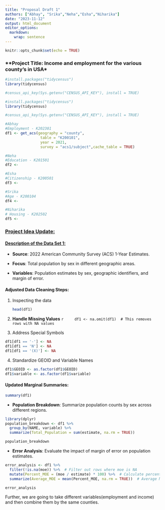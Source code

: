 ```yaml
---
title: "Proposal Draft 1"
authors: ["Abhay", "Srika","Neha","Esha","Niharika"]
date: "2023-11-12"
output: html_document
editor_options: 
  markdown: 
    wrap: sentence
---
```


```r
knitr::opts_chunk$set(echo = TRUE)
```

### \*\*Project Title: Income and employment for the various county's in USA\*

```r
#install.packages("tidycensus")
library(tidycensus)
```

```r
#census_api_key(Sys.getenv("CENSUS_API_KEY"), install = TRUE)
```

```r
#install.packages("tidycensus")
library(tidycensus)
```

```r
#census_api_key(Sys.getenv("CENSUS_API_KEY"), install = TRUE)
```

```r
#Abhay
#Employment - K202301
df1 <- get_acs(geography = "county", 
                table = "K200101", 
                year = 2021, 
                survey = "acs1/subject",cache_table = TRUE)
```

```r
#Neha
#Education - K201501
df2 <-
```

```r
#Esha
#Citizenship - K200501
df3 <-
```

```r
#Srika
#Age - K200104
df4 <-
```

```r
#Niharika
# Housing - K202502
df5 <-
```






### [**Project Idea Update:**]{.underline}

#### [Description of the Data Set 1:]{.underline}

-   **Source**: 2022 American Community Survey (ACS) 1-Year Estimates.

-   **Focus**: Total population by sex in different geographic areas.

-   **Variables**: Population estimates by sex, geographic identifiers, and margin of error.

#### Adjusted Data Cleaning Steps:

1.  Inspecting the data

    ```r
    head(df1)

    ```

2.  **Handle Missing Values**
    ```r
    df1 <- na.omit(df1)  # This removes rows with NA values
    ```

3.  Address Special Symbols
```r
df1[df1 == '-'] <- NA
df1[df1 == 'N'] <- NA
df1[df1 == '(X)'] <- NA
```

4. Standardize GEOID and Variable Names
```r
df1$GEOID <- as.factor(df1$GEOID)
df1$variable <- as.factor(df1$variable)
```



####  

#### Updated Marginal Summaries:
```r
summary(df1)
```


-   **Population Breakdown**: Summarize population counts by sex across different regions.
```r
library(dplyr)
population_breakdown <- df1 %>%
  group_by(NAME, variable) %>%
  summarize(Total_Population = sum(estimate, na.rm = TRUE))

population_breakdown

```


-   **Error Analysis**: Evaluate the impact of margin of error on population estimates.
```r

error_analysis <- df1 %>%
  filter(!is.na(moe)) %>%  # Filter out rows where moe is NA
  mutate(Percent_MOE = (moe / estimate) * 100) %>%  # Calculate percent MOE
  summarize(Average_MOE = mean(Percent_MOE, na.rm = TRUE))  # Average MOE

error_analysis

```

Further, we are going to take different variables(employment and income) and then combine them by the same counties. 
